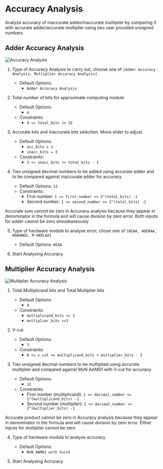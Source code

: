 
# Accuracy Analysis

Analyze accuracy of inaccurate adder/inaccurate multiplier by comparing it with accurate adder/accurate multiplier using two user provided unsigned numbers

<h2> Adder Accuracy Analysis </h2>

![Accuracy Analysis](/_images/gui_tool/accuracy_analysis.png)

1. Type of Accuracy Analysis to carry out, choose one of `[Adder Accuracy Analysis, Multiplier Accuracy Analysis]`

   - Default Options:
     - `Adder Accuracy Analysis`

2. Total number of bits for approximate computing module

   - Default Options:
     - `4`
   - Constraints:
     - `4 <= total_bits <= 32`

3. Accurate bits and Inaccurate bits selection. Move slider to adjust.

   - Default Options:
     - `acc_bits = 1`
     - `inacc_bits = 3`
   - Constraints:
     - `3 <= inacc_bits <= total_bits - 1`

4. Two unsigned decimal numbers to be added using accurate adder and to be compared against inaccurate adder for accuracy

   - Default Options: `12`
   - Constraints:
     - First number: `1 <= first_number <= 2^(total_bits) -1`
     - Second number: `1 <= second_number <= 2^(total_bits) -1`

<Callout emoji="💡">
  Accurate sum cannot be zero in Accuracy analysis because they appear in
  denominator in the formula and will cause division by zero error. Both inputs
  for adder cannot be zero simulataneously
</Callout>

5. Type of hardware module to analyse error, chose one of `[HEAA, HOERAA, HOAANED, M-HERLOA]`

   - Default Options: `HEAA`

6. Start Analysing Accuracy

<h2> Multiplier Accuracy Analysis </h2>

![Multiplier Accuracy Analysis](/_images/gui_tool/multiplier_accuracy_analysis.png)

1. Total Multiplicand bits and Total Multiplier bits

   - Default Options:
     - `4`
   - Constraints:
     - `multiplicand_bits >= 3`
     - `multiplier_bits >=3`

2. V-cut

   - Default Options:
     - `3`
   - Constraints:
     - `0 <= v_cut <= multiplicand_bits + multiplier_bits - 3`

3. Two unsigned decimal numbers to be multiplied using accurate multiplier and compared against MxN AAM01 with V-cut for accuracy

   - Default Options:
     - `12`
   - Constraints:
     - First number (multiplicand): `1 <= decimal_number <= 2^(multiplicand_bits) -1`
     - Second number (multiplier): `1 <= decimal_number <= 2^(multiplier_bits) -1`

<Callout emoji="💡">
  Accurate product cannot be zero in Accuracy analysis because they appear in
  denominator in the formula and will cause division by zero error. Either
  inputs for multiplier cannot be zero
</Callout>

4. Type of hardware module to analyse accuracy

   - Default Options:
     - `MxN AAM01 with V=cut`

5. Start Analysing Accuracy

